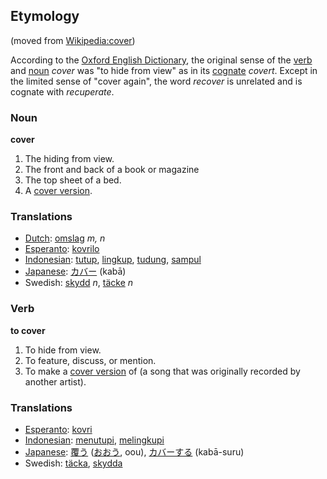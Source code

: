 ==Etymology==
(moved from [[Wikipedia:cover]])

According to the [[w:Oxford English Dictionary|Oxford English Dictionary]], the original sense of the [[verb]] and [[noun]] ''cover'' was "to hide from view" as in its [[cognate]] ''covert''.  Except in the limited sense of "cover again", the word ''recover'' is unrelated and is cognate with ''recuperate''.

=== Noun ===

'''cover'''

#The hiding from view.
#The front and back of a book or magazine
#The top sheet of a bed.
#A [[cover version]].

=== Translations ===
*[[Dutch]]: [[omslag]] ''m, n''
*[[Esperanto]]: [[kovrilo]]
*[[Indonesian]]: [[tutup]], [[lingkup]], [[tudung]], [[sampul]]
*[[Japanese]]: [[カバー]] (kabā)
*Swedish: [[skydd]] ''n'', [[täcke]] ''n''


=== Verb ===

'''to cover'''

#To hide from view.
#To feature, discuss, or mention.
#To make a [[cover version]] of (a song that was originally recorded by another artist).

=== Translations ===
*[[Esperanto]]: [[kovri]]
*[[Indonesian]]: [[tutup|menutupi]], [[lingkup|melingkupi]]
*[[Japanese]]: [[覆う]] ([[おおう]], oou), [[カバー]]する (kabā-suru)
*Swedish: [[täcka]], [[skydda]]